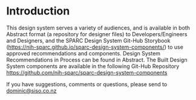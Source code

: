<Meta title="About/Introduction" />

# Introduction

This design system serves a variety of audiences, and is available in both Abstract format (a repository for designer files) to Developers/Engineers and Designers, and the SPARC Design System Git-Hub Storybook (https://nih-sparc.github.io/sparc-design-system-components/) to use approved recommendations and components. Design System Recommendations in Process can be found in Abstract.
The Built Design System components are available in the following Git-Hub Repository https://github.com/nih-sparc/sparc-design-system-components

If you have suggestions, comments or questions, please send to dominic@siso.co.nz